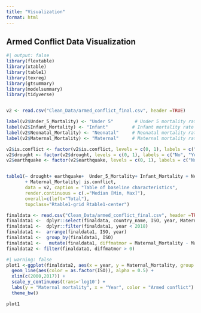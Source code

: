 ```yaml
---
title: "Visualization"
format: html
---
```


## Armed Conflict Data Visualization

```r
#| output: false
library(flextable)
library(xtable)
library(table1)
library(texreg)
library(gtsummary)
library(modelsummary)
library(tidyverse)
```

```r

```

```r
v2 <- read.csv("Clean_Data/armed_conflict_final.csv", header =TRUE)

label(v2$Under_5_Mortality) <- "Under 5"        # Under 5 mortality rate
label(v2$Infant_Mortality) <- "Infant"         # Infant mortality rate
label(v2$Neonatal_Mortality) <- "Neonatal"     # Neonatal mortality rate
label(v2$Maternal_Mortality) <- "Maternal"     # Maternal mortality rate

v2$is.conflict <- factor(v2$is.conflict, levels = c(0, 1), labels = c("NO", "YES"))
v2$drought <- factor(v2$drought, levels = c(0, 1), labels = c("No", "Yes"))
v2$earthquake <- factor(v2$earthquake, levels = c(0, 1), labels = c("No", "Yes"))


table1(~ drought+ earthquake+  Under_5_Mortality+ Infant_Mortality + Neonatal_Mortality
       + Maternal_Mortality| is.conflict, 
       data = v2, caption = "Table of baseline characteristics", 
       render.continuous = c(.="Median [Min, Max]"),
       overall=c(left="Total"), 
       topclass="Rtable1-grid Rtable1-center")


```

```r

finaldata <- read.csv("Clean_Data/armed_conflict_final.csv", header =TRUE)
finaldata1 <-  dplyr::select(finaldata, country_name, ISO, year, Maternal_Mortality, is.conflict)
finaldata1 <-  dplyr::filter(finaldata1, year < 2018)
finaldata1 <-  arrange(finaldata1, ISO, year)
finaldata1 <-  group_by(finaldata1, ISO)
finaldata1 <-   mutate(finaldata1, diffmatmor = Maternal_Mortality - Maternal_Mortality[1L]) 
finaldata2 <- filter(finaldata1, diffmatmor > 0)
```

```r
#| warning: false
plot1 <-ggplot(finaldata2, aes(x = year, y = Maternal_Mortality, group = ISO)) +
  geom_line(aes(color = as.factor(ISO)), alpha = 0.5) +
  xlim(c(2000,2017)) +
  scale_y_continuous(trans='log10') + 
  labs(y = "Maternal mortality", x = "Year", color = "Armed conflict") + 
  theme_bw()

plot1

```
